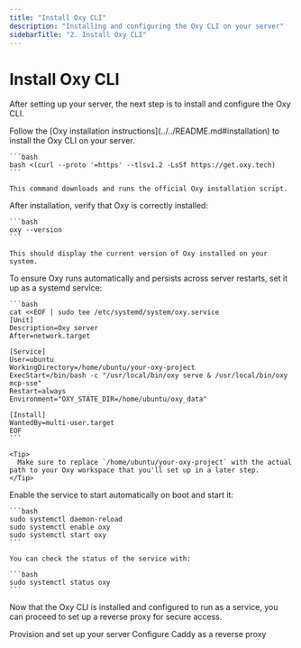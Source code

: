 ```yaml
---
title: "Install Oxy CLI"
description: "Installing and configuring the Oxy CLI on your server"
sidebarTitle: "2. Install Oxy CLI"
---
```


# Install Oxy CLI

After setting up your server, the next step is to install and configure the Oxy CLI.

<Steps>
  <Step title="Install Oxy">
    Follow the [Oxy installation instructions](../../README.md#installation) to install the Oxy CLI on your server.

    ```bash
    bash <(curl --proto '=https' --tlsv1.2 -LsSf https://get.oxy.tech)
    ```

    This command downloads and runs the official Oxy installation script.
  </Step>

  <Step title="Verify Installation">
    After installation, verify that Oxy is correctly installed:

    ```bash
    oxy --version
    ```

    This should display the current version of Oxy installed on your system.
  </Step>

  <Step title="Set Up Oxy as a System Service">
    To ensure Oxy runs automatically and persists across server restarts, set it up as a systemd service:

    ```bash
    cat <<EOF | sudo tee /etc/systemd/system/oxy.service
    [Unit]
    Description=Oxy server
    After=network.target

    [Service]
    User=ubuntu
    WorkingDirectory=/home/ubuntu/your-oxy-project
    ExecStart=/bin/bash -c "/usr/local/bin/oxy serve & /usr/local/bin/oxy mcp-sse"
    Restart=always
    Environment="OXY_STATE_DIR=/home/ubuntu/oxy_data"

    [Install]
    WantedBy=multi-user.target
    EOF
    ```

    <Tip>
      Make sure to replace `/home/ubuntu/your-oxy-project` with the actual path to your Oxy workspace that you'll set up in a later step.
    </Tip>
  </Step>

  <Step title="Enable and Start the Service">
    Enable the service to start automatically on boot and start it:

    ```bash
    sudo systemctl daemon-reload
    sudo systemctl enable oxy
    sudo systemctl start oxy
    ```

    You can check the status of the service with:

    ```bash
    sudo systemctl status oxy
    ```
  </Step>
</Steps>

Now that the Oxy CLI is installed and configured to run as a service, you can proceed to set up a reverse proxy for secure access.

<div className="mt-8">
  <Cards>
    <Card
      title="Previous: Create Machine"
      icon="arrow-left"
      href="/deployment/create-machine"
    >
      Provision and set up your server
    </Card>
    <Card
      title="Next: Set Up Reverse Proxy"
      icon="arrow-right"
      href="/deployment/reverse-proxy"
    >
      Configure Caddy as a reverse proxy
    </Card>
  </Cards>
</div>
